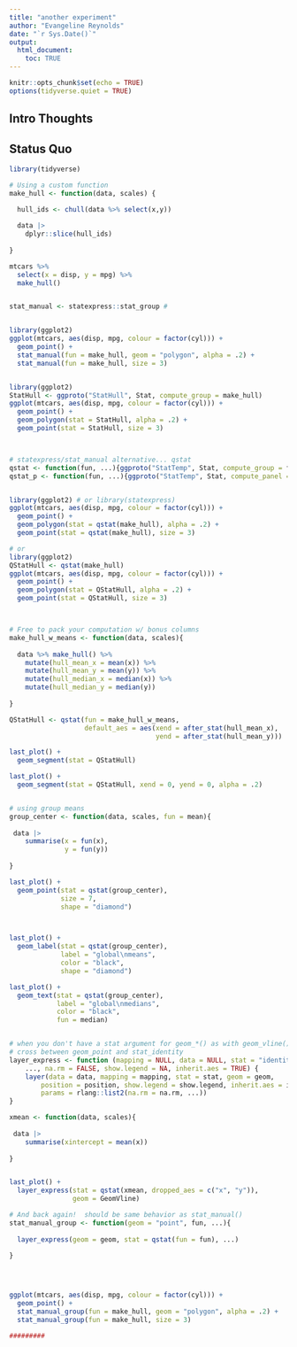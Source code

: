 ```yaml
---
title: "another experiment"
author: "Evangeline Reynolds"
date: "`r Sys.Date()`"
output: 
  html_document:
    toc: TRUE
---
```


```r
knitr::opts_chunk$set(echo = TRUE)
options(tidyverse.quiet = TRUE)
```




## Intro Thoughts


## Status Quo

```r
library(tidyverse)

# Using a custom function
make_hull <- function(data, scales) {
  
  hull_ids <- chull(data %>% select(x,y))

  data |>
    dplyr::slice(hull_ids)
    
}

mtcars %>% 
  select(x = disp, y = mpg) %>% 
  make_hull()


stat_manual <- statexpress::stat_group # 


library(ggplot2)
ggplot(mtcars, aes(disp, mpg, colour = factor(cyl))) +
  geom_point() + 
  stat_manual(fun = make_hull, geom = "polygon", alpha = .2) + 
  stat_manual(fun = make_hull, size = 3)


library(ggplot2)
StatHull <- ggproto("StatHull", Stat, compute_group = make_hull)
ggplot(mtcars, aes(disp, mpg, colour = factor(cyl))) +
  geom_point() + 
  geom_polygon(stat = StatHull, alpha = .2) + 
  geom_point(stat = StatHull, size = 3)



# statexpress/stat_manual alternative... qstat
qstat <- function(fun, ...){ggproto("StatTemp", Stat, compute_group = fun, ...)}
qstat_p <- function(fun, ...){ggproto("StatTemp", Stat, compute_panel = fun, ...)}


library(ggplot2) # or library(statexpress)
ggplot(mtcars, aes(disp, mpg, colour = factor(cyl))) +
  geom_point() + 
  geom_polygon(stat = qstat(make_hull), alpha = .2) + 
  geom_point(stat = qstat(make_hull), size = 3)

# or 
library(ggplot2)
QStatHull <- qstat(make_hull)
ggplot(mtcars, aes(disp, mpg, colour = factor(cyl))) +
  geom_point() + 
  geom_polygon(stat = QStatHull, alpha = .2) + 
  geom_point(stat = QStatHull, size = 3)



# Free to pack your computation w/ bonus columns
make_hull_w_means <- function(data, scales){
 
  data %>% make_hull() %>% 
    mutate(hull_mean_x = mean(x)) %>% 
    mutate(hull_mean_y = mean(y)) %>% 
    mutate(hull_median_x = median(x)) %>% 
    mutate(hull_median_y = median(y))
  
}

QStatHull <- qstat(fun = make_hull_w_means, 
                   default_aes = aes(xend = after_stat(hull_mean_x),
                                     yend = after_stat(hull_mean_y)))

last_plot() + 
  geom_segment(stat = QStatHull)

last_plot() + 
  geom_segment(stat = QStatHull, xend = 0, yend = 0, alpha = .2)


# using group means
group_center <- function(data, scales, fun = mean){
  
 data |> 
    summarise(x = fun(x),
              y = fun(y))
  
}

last_plot() + 
  geom_point(stat = qstat(group_center), 
             size = 7,
             shape = "diamond")



last_plot() + 
  geom_label(stat = qstat(group_center), 
             label = "global\nmeans",
             color = "black",
             shape = "diamond")

last_plot() + 
  geom_text(stat = qstat(group_center), 
            label = "global\nmedians",
            color = "black",
            fun = median)


# when you don't have a stat argument for geom_*() as with geom_vline()
# cross between geom_point and stat_identity
layer_express <- function (mapping = NULL, data = NULL, stat = "identity", geom = "point", position = "identity", 
    ..., na.rm = FALSE, show.legend = NA, inherit.aes = TRUE) {
    layer(data = data, mapping = mapping, stat = stat, geom = geom, 
        position = position, show.legend = show.legend, inherit.aes = inherit.aes, 
        params = rlang::list2(na.rm = na.rm, ...))
} 

xmean <- function(data, scales){
  
 data |> 
    summarise(xintercept = mean(x))
  
}


last_plot() +
  layer_express(stat = qstat(xmean, dropped_aes = c("x", "y")), 
                geom = GeomVline)

# And back again!  should be same behavior as stat_manual()
stat_manual_group <- function(geom = "point", fun, ...){
  
  layer_express(geom = geom, stat = qstat(fun = fun), ...)
  
}




ggplot(mtcars, aes(disp, mpg, colour = factor(cyl))) +
  geom_point() + 
  stat_manual_group(fun = make_hull, geom = "polygon", alpha = .2) + 
  stat_manual_group(fun = make_hull, size = 3)

#########




```

